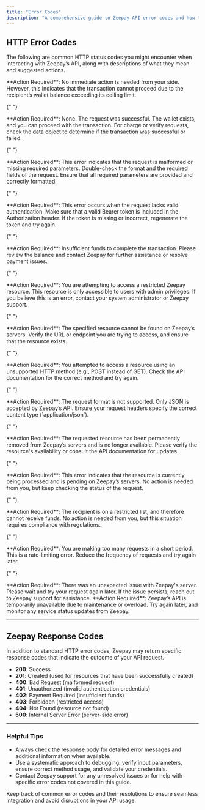 ```yaml
---
title: "Error Codes"
description: "A comprehensive guide to Zeepay API error codes and how to resolve them."
---
```


## HTTP Error Codes

The following are common HTTP status codes you might encounter when interacting with Zeepay’s API, along with descriptions of what they mean and suggested actions.

<Steps>
  <Step title="103 - Wallet Balance Ceiling Breach" stepNumber="📌">
    **Action Required**: No immediate action is needed from your side. However,
    this indicates that the transaction cannot proceed due to the recipient’s
    wallet balance exceeding its ceiling limit.
  </Step>

{" "}

<Step title="200 - Validated Success" stepNumber="📌">
  **Action Required**: None. The request was successful. The wallet exists, and
  you can proceed with the transaction. For charge or verify requests, check the
  data object to determine if the transaction was successful or failed.
</Step>

{" "}

<Step title="400 - Bad Request" stepNumber="📌">
  **Action Required**: This error indicates that the request is malformed or
  missing required parameters. Double-check the format and the required fields
  of the request. Ensure that all required parameters are provided and correctly
  formatted.
</Step>

{" "}

<Step title="401 - Unauthorized" stepNumber="📌">
  **Action Required**: This error occurs when the request lacks valid
  authentication. Make sure that a valid Bearer token is included in the
  Authorization header. If the token is missing or incorrect, regenerate the
  token and try again.
</Step>

{" "}

<Step title="402 - Client Payment Required" stepNumber="📌">
  **Action Required**: Insufficient funds to complete the transaction. Please
  review the balance and contact Zeepay for further assistance or resolve
  payment issues.
</Step>

{" "}

<Step title="403 - Forbidden" stepNumber="📌">
  **Action Required**: You are attempting to access a restricted Zeepay
  resource. This resource is only accessible to users with admin privileges. If
  you believe this is an error, contact your system administrator or Zeepay
  support.
</Step>

{" "}

<Step title="404 - Not Found" stepNumber="📌">
  **Action Required**: The specified resource cannot be found on Zeepay’s
  servers. Verify the URL or endpoint you are trying to access, and ensure that
  the resource exists.
</Step>

{" "}

<Step title="405 - Method Not Allowed" stepNumber="📌">
  **Action Required**: You attempted to access a resource using an unsupported
  HTTP method (e.g., POST instead of GET). Check the API documentation for the
  correct method and try again.
</Step>

{" "}

<Step title="406 - Not Acceptable" stepNumber="📌">
  **Action Required**: The request format is not supported. Only JSON is
  accepted by Zeepay’s API. Ensure your request headers specify the correct
  content type (`application/json`).
</Step>

{" "}

<Step title="410 - Gone" stepNumber="📌">
  **Action Required**: The requested resource has been permanently removed from
  Zeepay’s servers and is no longer available. Please verify the resource's
  availability or consult the API documentation for updates.
</Step>

{" "}

<Step title="411 - Pending" stepNumber="📌">
  **Action Required**: This error indicates that the resource is currently being
  processed and is pending on Zeepay’s servers. No action is needed from you,
  but keep checking the status of the request.
</Step>

{" "}

<Step title="419 - Sanctions/OFAC List Breach" stepNumber="📌">
  **Action Required**: The recipient is on a restricted list, and therefore
  cannot receive funds. No action is needed from you, but this situation
  requires compliance with regulations.
</Step>

{" "}

<Step title="429 - Too Many Requests" stepNumber="📌">
  **Action Required**: You are making too many requests in a short period. This
  is a rate-limiting error. Reduce the frequency of requests and try again
  later.
</Step>

{" "}

<Step title="500 - Internal Server Error" stepNumber="📌">
  **Action Required**: There was an unexpected issue with Zeepay's server.
  Please wait and try your request again later. If the issue persists, reach out
  to Zeepay support for assistance.
</Step>

  <Step title="503 - Service Unavailable" stepNumber="📌">
    **Action Required**: Zeepay’s API is temporarily unavailable due to
    maintenance or overload. Try again later, and monitor any service status
    updates from Zeepay.
  </Step>
</Steps>

---

## Zeepay Response Codes

In addition to standard HTTP error codes, Zeepay may return specific response codes that indicate the outcome of your API request.

- **200**: Success
- **201**: Created (used for resources that have been successfully created)
- **400**: Bad Request (malformed request)
- **401**: Unauthorized (invalid authentication credentials)
- **402**: Payment Required (insufficient funds)
- **403**: Forbidden (restricted access)
- **404**: Not Found (resource not found)
- **500**: Internal Server Error (server-side error)

---

### Helpful Tips

- Always check the response body for detailed error messages and additional information when available.
- Use a systematic approach to debugging: verify input parameters, ensure correct method usage, and validate your credentials.
- Contact Zeepay support for any unresolved issues or for help with specific error codes not covered in this guide.

<Note>
  Keep track of common error codes and their resolutions to ensure seamless
  integration and avoid disruptions in your API usage.
</Note>
